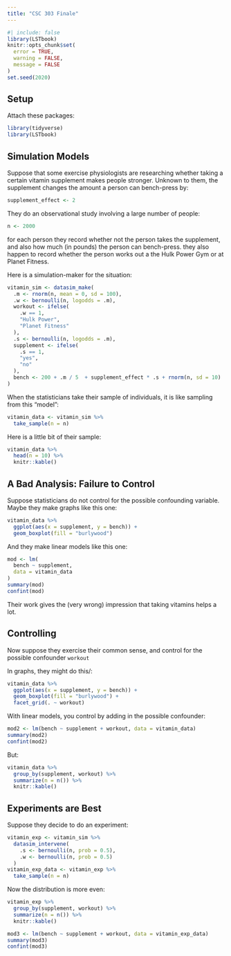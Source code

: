 ```yaml
---
title: "CSC 303 Finale"
---
```


```r
#| include: false
library(LSTbook)
knitr::opts_chunk$set(
  error = TRUE,
  warning = FALSE,
  message = FALSE
)
set.seed(2020)
```

## Setup

Attach these packages:

```r
library(tidyverse)
library(LSTbook)
```

## Simulation Models


Suppose that some exercise physiologists are researching whether taking a certain vitamin supplement makes people stronger.  Unknown to them, the supplement changes the amount a person can bench-press by:

```r
supplement_effect <- 2
```


They do an observational study involving a large number of people:

```r
n <- 2000
```

for each person they record whether not the person takes the supplement, and also how much (in pounds) the person can bench-press.  they also happen to record whether the person works out a the Hulk Power Gym or at Planet Fitness.

Here is a simulation-maker for the situation:


```r
vitamin_sim <- datasim_make(
  .m <- rnorm(n, mean = 0, sd = 100),
  .w <- bernoulli(n, logodds = .m),
  workout <- ifelse(
    .w == 1,
    "Hulk Power",
    "Planet Fitness"
  ),
  .s <- bernoulli(n, logodds = .m),
  supplement <- ifelse(
    .s == 1,
    "yes",
    "no"
  ),
  bench <- 200 + .m / 5  + supplement_effect * .s + rnorm(n, sd = 10)
)
```

When the statisticians take their sample of individuals, it is like sampling from this "model":

```r
vitamin_data <- vitamin_sim %>% 
  take_sample(n = n)
```

Here is a little bit of their sample:

```r
vitamin_data %>% 
  head(n = 10) %>% 
  knitr::kable()
```

## A Bad Analysis:  Failure to Control

Suppose statisticians do not control for the possible confounding variable.  Maybe they make graphs like this one:

```r
vitamin_data %>% 
  ggplot(aes(x = supplement, y = bench)) +
  geom_boxplot(fill = "burlywood")
```

And they make linear models like this one:


```r
mod <- lm(
  bench ~ supplement,
  data = vitamin_data
)
summary(mod)
confint(mod)
```

Their work gives the (very wrong) impression that taking vitamins helps a lot.

## Controlling

Now suppose they exercise their common sense, and control for the possible confounder `workout`

In graphs, they might do this/:

```r
vitamin_data %>% 
  ggplot(aes(x = supplement, y = bench)) +
  geom_boxplot(fill = "burlywood") +
  facet_grid(. ~ workout)
```
With linear models, you control by adding in the possible confounder:

```r
mod2 <- lm(bench ~ supplement + workout, data = vitamin_data)
summary(mod2)
confint(mod2)
```

But:

```r
vitamin_data %>% 
  group_by(supplement, workout) %>% 
  summarize(n = n()) %>% 
  knitr::kable()
```


## Experiments are Best

Suppose they decide to do an experiment:

```r
vitamin_exp <- vitamin_sim %>% 
  datasim_intervene(
    .s <- bernoulli(n, prob = 0.5),
    .w <- bernoulli(n, prob = 0.5)
  )
vitamin_exp_data <- vitamin_exp %>% 
  take_sample(n = n)
```

Now the distribution is more even:

```r
vitamin_exp %>% 
  group_by(supplement, workout) %>% 
  summarize(n = n()) %>% 
  knitr::kable()
```


```r
mod3 <- lm(bench ~ supplement + workout, data = vitamin_exp_data)
summary(mod3)
confint(mod3)
```


